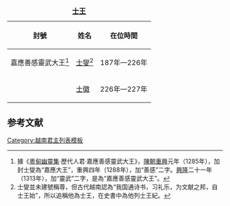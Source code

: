 <noinclude>[[Category:越南君主列表模板]]</noinclude>
{| class="wikitable" width="50%" align="center"
|+'''[[士燮 (三國)|士王]]'''    {{ed|越南君主列表/士王}} 
|- align="center"
! 封號
! 姓名
! 在位時間
|- align="center"
| 嘉應善感靈武大王<ref>據《[[粵甸幽靈集]]·歷代人君·嘉應善感靈武大王》，[[陳朝 (越南)|陳朝]][[重興 (陳仁宗)|重興]]元年（1285年），加封士燮為“嘉應大王”，重興四年（1288年），加“善感”二字。[[興隆 (陳英宗)|興隆]]二十一年（1313年），加“靈武”二字，是為“嘉應善感靈武大王”。</ref>
| [[士燮 (三國)|士燮]]<ref>士燮並未建號稱尊，但古代越南認為“我国通诗书，习礼乐，为文献之邦，自士王始”，所以追稱他為士王，在史書中為他列士王紀。</ref>
| 187年—226年
|- align="center"
|
| [[士徽]]
| 226年—227年
|}<noinclude>
== 参考文献 ==
{{Reflist}}
</noinclude>